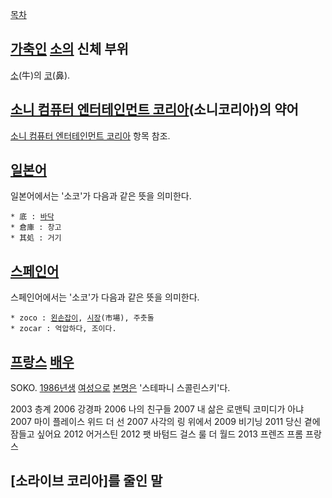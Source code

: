 [[목차]]

== [[가축]]인 [[소]]의 신체 부위 ==
[[소]](牛)의 [[코]](鼻).

== [[소니 컴퓨터 엔터테인먼트 코리아]](소니코리아)의 약어 ==
[[소니 컴퓨터 엔터테인먼트 코리아]] 항목 참조.

== [[일본어]] ==
일본어에서는 '소코'가 다음과 같은 뜻을 의미한다.

 * 底 : [[바닥]]
 * 倉庫 : 창고
 * 其処 : 거기

== [[스페인어]] ==
스페인어에서는 '소코'가 다음과 같은 뜻을 의미한다.

 * zoco : [[왼손잡이]], [[시장]](市場), 주춧돌
 * zocar : 억압하다, 조이다.

== [[프랑스]] [[배우]] ==
SOKO. [[1986년]]생 [[여성]]으로 [[본명]]은 '스테파니 스콜린스키'다.

2003 층계
2006 강경파
2006 나의 친구들
2007 내 삶은 로맨틱 코미디가 아냐
2007 마이 플레이스 위드 더 선
2007 사각의 링 위에서
2009 비기닝
2011 당신 곁에 잠들고 싶어요 
2012 어거스틴
2012 팻 바텀드 걸스 룰 더 월드
2013 프렌즈 프롬 프랑스

== [소라이브 코리아]를 줄인 말 ==
